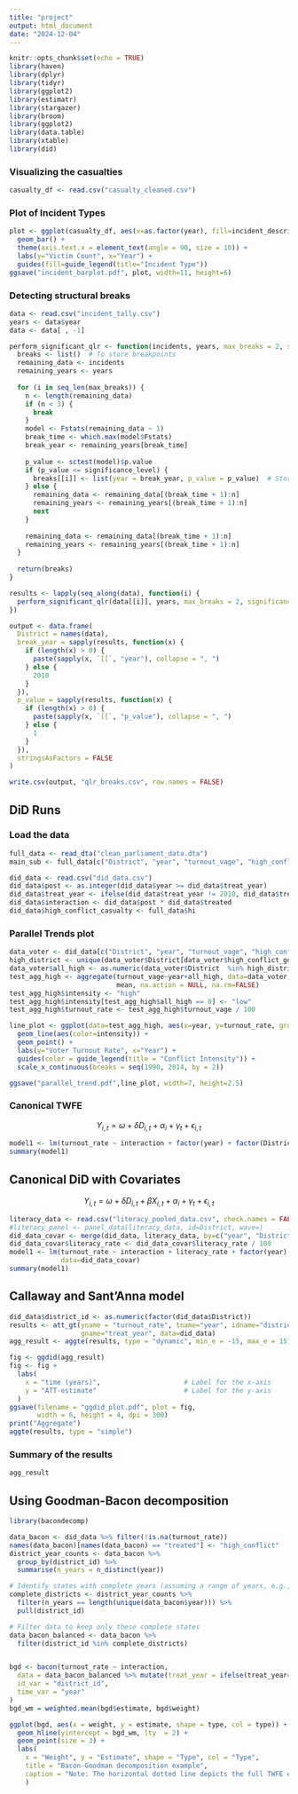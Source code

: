 ```yaml
---
title: "project"
output: html_document
date: "2024-12-04"
---
```


```r
knitr::opts_chunk$set(echo = TRUE)
library(haven)
library(dplyr)
library(tidyr)
library(ggplot2)
library(estimatr)
library(stargazer)
library(broom)
library(ggplot2)
library(data.table)
library(xtable)
library(did)
```


### Visualizing the casualties 
```r
casualty_df <- read.csv("casualty_cleaned.csv")
```

### Plot of Incident Types 
```r
plot <- ggplot(casualty_df, aes(x=as.factor(year), fill=incident_description)) +     
  geom_bar() + 
  theme(axis.text.x = element_text(angle = 90, size = 10)) + 
  labs(y="Victim Count", x="Year") +
  guides(fill=guide_legend(title="Incident Type"))
ggsave("incident_barplot.pdf", plot, width=11, height=6)
```

### Detecting structural breaks 
```r
data <- read.csv("incident_tally.csv")
years <- data$year
data <- data[ , -1]

perform_significant_qlr <- function(incidents, years, max_breaks = 2, significance_level = 0.05) {
  breaks <- list()  # To store breakpoints
  remaining_data <- incidents
  remaining_years <- years
  
  for (i in seq_len(max_breaks)) {
    n <- length(remaining_data)
    if (n < 3) {
      break  
    }
    model <- Fstats(remaining_data ~ 1)
    break_time <- which.max(model$Fstats)  
    break_year <- remaining_years[break_time] 
    
    p_value <- sctest(model)$p.value
    if (p_value <= significance_level) {
      breaks[[i]] <- list(year = break_year, p_value = p_value)  # Store significant break
    } else {
      remaining_data <- remaining_data[(break_time + 1):n]
      remaining_years <- remaining_years[(break_time + 1):n]
      next
    }
    
    remaining_data <- remaining_data[(break_time + 1):n]
    remaining_years <- remaining_years[(break_time + 1):n]
  }
  
  return(breaks)
}

results <- lapply(seq_along(data), function(i) {
  perform_significant_qlr(data[[i]], years, max_breaks = 2, significance_level = 0.05)
})

output <- data.frame(
  District = names(data),
  break_year = sapply(results, function(x) {
    if (length(x) > 0) {
      paste(sapply(x, `[[`, "year"), collapse = ", ")
    } else {
      2010
    }
  }),
  p_value = sapply(results, function(x) {
    if (length(x) > 0) {
      paste(sapply(x, `[[`, "p_value"), collapse = ", ")
    } else {
      1
    }
  }),
  stringsAsFactors = FALSE
)

write.csv(output, "qlr_breaks.csv", row.names = FALSE)

```

## DiD Runs
### Load the data 
```r
full_data <- read_dta("clean_parliament_data.dta")
main_sub <- full_data[c("District", "year", "turnout_vage", "high_conflict_gov")]

did_data <- read.csv("did_data.csv")
did_data$post <- as.integer(did_data$year >= did_data$treat_year)
did_data$treat_year <- ifelse(did_data$treat_year != 2010, did_data$treat_year, 2025)
did_data$interaction <- did_data$post * did_data$treated
did_data$high_conflict_casualty <- full_data$hi

```

### Parallel Trends plot 
```r
data_voter <- did_data[c("District", "year", "turnout_vage", "high_conflict_gov")]
high_district <- unique(data_voter$District[data_voter$high_conflict_gov==1])
data_voter$all_high <- as.numeric(data_voter$District  %in% high_district)
test_agg_high <- aggregate(turnout_vage~year+all_high, data=data_voter, 
                           mean, na.action = NULL, na.rm=FALSE)
test_agg_high$intensity <- "high"
test_agg_high$intensity[test_agg_high$all_high == 0] <- "low"
test_agg_high$turnout_rate <- test_agg_high$turnout_vage / 100

line_plot <- ggplot(data=test_agg_high, aes(x=year, y=turnout_rate, group=intensity)) +
  geom_line(aes(color=intensity)) +
  geom_point() +
  labs(y="Voter Turnout Rate", x="Year") +
  guides(color = guide_legend(title = "Conflict Intensity")) +
  scale_x_continuous(breaks = seq(1990, 2014, by = 2))

ggsave("parallel_trend.pdf",line_plot, width=7, height=2.5)
```


### Canonical TWFE 
$$Y_{i, t} = \omega + \delta D_{i, t} + \alpha_i +  \gamma_t + \epsilon_{i, t}$$
```r
model1 <- lm(turnout_rate ~ interaction + factor(year) + factor(District), data=did_data) 
summary(model1)
```

## Canonical DiD with Covariates 
$$Y_{i, t} = \omega + \delta D_{i, t} + \beta X_{i, t} + \alpha_i +  \gamma_t + \epsilon_{i, t}$$
```r
literacy_data <- read.csv("literacy_pooled_data.csv", check.names = FALSE)
#literacy_panel <- panel_data(literacy_data, id=District, wave=)
did_data_covar <- merge(did_data, literacy_data, by=c("year", "District"))
did_data_covar$literacy_rate <- did_data_covar$literacy_rate / 100
model1 <- lm(turnout_rate ~ interaction + literacy_rate + factor(year) + factor(District), 
             data=did_data_covar) 
summary(model1)
```
## Callaway and Sant'Anna model 
```r
did_data$district_id <- as.numeric(factor(did_data$District))
results <- att_gt(yname = "turnout_rate", tname="year", idname="district_id", 
                  gname="treat_year", data=did_data)
agg_result <- aggte(results, type = "dynamic", min_e = -15, max_e = 15)

fig <- ggdid(agg_result)
fig <- fig +
  labs( 
    x = "time (years)",                     # Label for the x-axis
    y = "ATT-estimate"                      # Label for the y-axis
  )
ggsave(filename = "ggdid_plot.pdf", plot = fig, 
       width = 6, height = 4, dpi = 300)
print("Aggregate")
aggte(results, type = "simple")
```

### Summary of the results
```r
agg_result
```


## Using Goodman-Bacon decomposition 
```r
library(bacondecomp)

data_bacon <- did_data %>% filter(!is.na(turnout_rate))
names(data_bacon)[names(data_bacon) == "treated"] <- "high_conflict"
district_year_counts <- data_bacon %>%
  group_by(district_id) %>%
  summarise(n_years = n_distinct(year))

# Identify states with complete years (assuming a range of years, e.g., 2000-2010)
complete_districts <- district_year_counts %>%
  filter(n_years == length(unique(data_bacon$year))) %>%
  pull(district_id)

# Filter data to keep only these complete states
data_bacon_balanced <- data_bacon %>%
  filter(district_id %in% complete_districts)


bgd <- bacon(turnout_rate ~ interaction,
  data = data_bacon_balanced %>% mutate(treat_year = ifelse(treat_year==2025, NA, treat_year)),
  id_var = "district_id",
  time_var = "year"
)
bgd_wm = weighted.mean(bgd$estimate, bgd$weight)

ggplot(bgd, aes(x = weight, y = estimate, shape = type, col = type)) +
  geom_hline(yintercept = bgd_wm, lty  = 2) +
  geom_point(size = 3) +
  labs(
    x = "Weight", y = "Estimate", shape = "Type", col = "Type",
    title = "Bacon-Goodman decomposition example",
    caption = "Note: The horizontal dotted line depicts the full TWFE estimate."
    )
```
